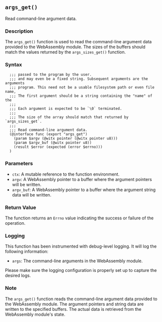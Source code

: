 ## `args_get()`

Read command-line argument data.

### Description

The `args_get()` function is used to read the command-line argument data provided to the WebAssembly module. The sizes of the buffers should match the values returned by the `args_sizes_get()` function.

### Syntax

```ebnf
  ;;; passed to the program by the user.
  ;;; and may even be a fixed string. Subsequent arguments are the arguments
  ;;; program. This need not be a usable filesystem path or even file name,
  ;;; The first argument should be a string containing the "name" of the
  ;;;
  ;;; Each argument is expected to be `\0` terminated.
  ;;;
  ;;; The size of the array should match that returned by `args_sizes_get`.
  ;;;
  ;;; Read command-line argument data.
  (@interface func (export "args_get")
    (param $argv (@witx pointer (@witx pointer u8)))
    (param $argv_buf (@witx pointer u8))
    (result $error (expected (error $errno)))
  )
```
### Parameters

- `ctx`: A mutable reference to the function environment.
- `argv`: A WebAssembly pointer to a buffer where the argument pointers will be written.
- `argv_buf`: A WebAssembly pointer to a buffer where the argument string data will be written.

### Return Value

The function returns an `Errno` value indicating the success or failure of the operation.

### Logging

This function has been instrumented with debug-level logging. It will log the following information:

- `args`: The command-line arguments in the WebAssembly module.

Please make sure the logging configuration is properly set up to capture the desired logs.

### Note

The `args_get()` function reads the command-line argument data provided to the WebAssembly module. The argument pointers and string data are written to the specified buffers. The actual data is retrieved from the WebAssembly module's state.
